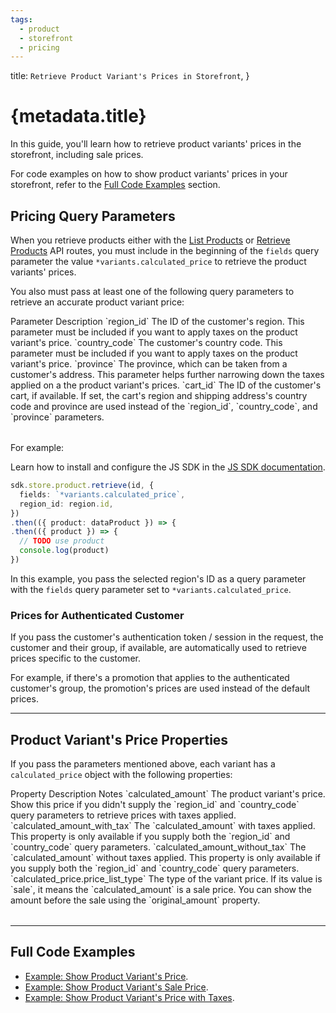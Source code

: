 ```yaml
---
tags:
  - product
  - storefront
  - pricing
---
```



  title: `Retrieve Product Variant's Prices in Storefront`,
}

# {metadata.title}

In this guide, you'll learn how to retrieve product variants' prices in the storefront, including sale prices.

<Note title="Tip">

For code examples on how to show product variants' prices in your storefront, refer to the [Full Code Examples](#full-code-examples) section.

</Note>

## Pricing Query Parameters

When you retrieve products either with the [List Products](!api!/store#products_getproducts) or [Retrieve Products](!api!/store#products_getproductsid) API routes, you must include in the beginning of the `fields` query parameter the value `*variants.calculated_price` to retrieve the product variants' prices.

You also must pass at least one of the following query parameters to retrieve an accurate product variant price:

<Table>
  <Table.Header>
    <Table.Row>
      <Table.HeaderCell>Parameter</Table.HeaderCell>
      <Table.HeaderCell>Description</Table.HeaderCell>
    </Table.Row>
  </Table.Header>
  <Table.Body>
    <Table.Row>
      <Table.Cell>
        `region_id`
      </Table.Cell>
      <Table.Cell>
        The ID of the customer's region. This parameter must be included if you want to apply taxes on the product variant's price.
      </Table.Cell>
    </Table.Row>
    <Table.Row>
      <Table.Cell>
        `country_code`
      </Table.Cell>
      <Table.Cell>
        The customer's country code. This parameter must be included if you want to apply taxes on the product variant's price.
      </Table.Cell>
    </Table.Row>
    <Table.Row>
      <Table.Cell>
        `province`
      </Table.Cell>
      <Table.Cell>
        The province, which can be taken from a customer's address. This parameter helps further narrowing down the taxes applied on a the product variant's prices.
      </Table.Cell>
    </Table.Row>
    <Table.Row>
      <Table.Cell>
        `cart_id`
      </Table.Cell>
      <Table.Cell>
        The ID of the customer's cart, if available. If set, the cart's region and shipping address's country code and province are used instead of the `region_id`, `country_code`, and `province` parameters.
      </Table.Cell>
    </Table.Row>
  </Table.Body>
</Table>

For example:

<Note title="Tip">

Learn how to install and configure the JS SDK in the [JS SDK documentation](../../../js-sdk/page.mdx).

</Note>

```ts
sdk.store.product.retrieve(id, {
  fields: `*variants.calculated_price`,
  region_id: region.id,
})
.then(({ product: dataProduct }) => {
.then(({ product }) => {
  // TODO use product
  console.log(product)
})
```

In this example, you pass the selected region's ID as a query parameter with the `fields` query parameter set to `*variants.calculated_price`.

### Prices for Authenticated Customer

If you pass the customer's authentication token / session in the request, the customer and their group, if available, are automatically used to retrieve prices specific to the customer.

For example, if there's a promotion that applies to the authenticated customer's group, the promotion's prices are used instead of the default prices.

---

## Product Variant's Price Properties

If you pass the parameters mentioned above, each variant has a `calculated_price` object with the following properties:

<Table>
  <Table.Header>
    <Table.Row>
      <Table.HeaderCell>Property</Table.HeaderCell>
      <Table.HeaderCell>Description</Table.HeaderCell>
      <Table.HeaderCell>Notes</Table.HeaderCell>
    </Table.Row>
  </Table.Header>
  <Table.Body>
    <Table.Row>
      <Table.Cell>
        `calculated_amount`
      </Table.Cell>
      <Table.Cell>
        The product variant's price.
      </Table.Cell>
      <Table.Cell>
        Show this price if you didn't supply the `region_id` and `country_code` query parameters to retrieve prices with taxes applied.
      </Table.Cell>
    </Table.Row>
    <Table.Row>
      <Table.Cell>
        `calculated_amount_with_tax`
      </Table.Cell>
      <Table.Cell>
        The `calculated_amount` with taxes applied.
      </Table.Cell>
      <Table.Cell>
        This property is only available if you supply both the `region_id` and `country_code` query parameters.
      </Table.Cell>
    </Table.Row>
    <Table.Row>
      <Table.Cell>
        `calculated_amount_without_tax`
      </Table.Cell>
      <Table.Cell>
         The `calculated_amount` without taxes applied.
      </Table.Cell>
      <Table.Cell>
        This property is only available if you supply both the `region_id` and `country_code` query parameters.
      </Table.Cell>
    </Table.Row>
    <Table.Row>
      <Table.Cell>
        `calculated_price.price_list_type`
      </Table.Cell>
      <Table.Cell>
         The type of the variant price.
      </Table.Cell>
      <Table.Cell>
        If its value is `sale`, it means the `calculated_amount` is a sale price. You can show the amount before the sale using the `original_amount` property.
      </Table.Cell>
    </Table.Row>
  </Table.Body>
</Table>

---

## Full Code Examples

- [Example: Show Product Variant's Price](./examples/show-price/page.mdx).
- [Example: Show Product Variant's Sale Price](./examples/sale-price/page.mdx).
- [Example: Show Product Variant's Price with Taxes](./examples/tax-price/page.mdx).
